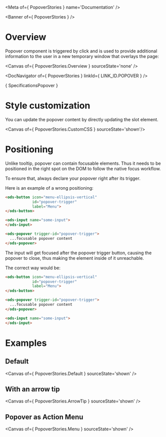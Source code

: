 
<Meta of={ PopoverStories } name='Documentation' />

<Banner of={ PopoverStories } />

# Overview

Popover component is triggered by click and is used to provide additional information to the user in a new temporary window that overlays the page:

<Canvas of={ PopoverStories.Overview } sourceState='none' />

<DocNavigator of={ PopoverStories } linkId={ LINK_ID.POPOVER } />

<Markdown>{ SpecificationsPopover }</Markdown>

# Style customization

You can update the popover content by directly updating the slot element.

<Canvas of={ PopoverStories.CustomCSS } sourceState='shown'/>

# Positioning

Unlike tooltip, popover can contain focusable elements.
Thus it needs to be positioned in the right spot on the DOM to follow the native focus workflow.

To ensure that, always declare your popover right after its trigger.

Here is an example of a wrong positioning:

```html
<ods-button icon="menu-ellipsis-vertical"
            id="popover-trigger"
            label="Menu">
</ods-button>

<ods-input name="some-input">
</ods-input>

<ods-popover trigger-id="popover-trigger">
  ...focusable popover content
</ods-popover>
```

The input will get focused after the popover trigger button, causing the popover to close, thus making the element inside of it unreachable.

The correct way would be:

```html
<ods-button icon="menu-ellipsis-vertical"
            id="popover-trigger"
            label="Menu">
</ods-button>

<ods-popover trigger-id="popover-trigger">
  ...focusable popover content
</ods-popover>

<ods-input name="some-input">
</ods-input>
```

# Examples

## Default

<Canvas of={ PopoverStories.Default } sourceState='shown' />

## With an arrow tip

<Canvas of={ PopoverStories.ArrowTip } sourceState='shown' />

## Popover as Action Menu

<Canvas of={ PopoverStories.Menu } sourceState='shown' />
